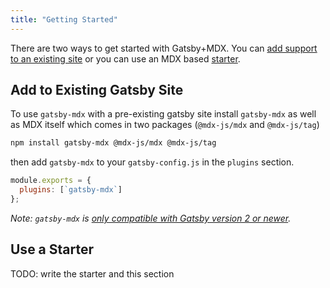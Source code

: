 ```yaml
---
title: "Getting Started"
---
```


There are two ways to get started with Gatsby+MDX. You can [add
support to an existing site](#add-to-existing-site) or you can use an
MDX based [starter](#use-a-starter).

## Add to Existing Gatsby Site

To use `gatsby-mdx` with a pre-existing gatsby site install
`gatsby-mdx` as well as MDX itself which comes in two packages
(`@mdx-js/mdx` and `@mdx-js/tag`)

```bash
npm install gatsby-mdx @mdx-js/mdx @mdx-js/tag
```

then add `gatsby-mdx` to your `gatsby-config.js` in the `plugins` section.

```javascript
module.exports = {
  plugins: [`gatsby-mdx`]
};
```

_Note: `gatsby-mdx` is [only compatible with Gatsby version 2 or
newer](https://github.com/ChristopherBiscardi/gatsby-mdx/issues/22)._

## Use a Starter

TODO: write the starter and this section
